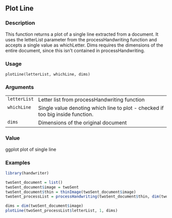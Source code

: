 ## Plot Line {.unnumbered}


### Description

This function returns a plot of a single line extracted from a document.
It uses the letterList parameter from the processHandwriting function and accepts a single value as whichLetter.
Dims requires the dimensions of the entire document, since this isn't contained in processHandwriting.



### Usage

<pre><code class='language-R'>plotLine(letterList, whichLine, dims)
</code></pre>


### Arguments

<table>
<tr><td style = "white-space: nowrap; font-family: monospace; vertical-align: top"><code id="letterList">letterList</code></td>
<td>
Letter list from processHandwriting function
</td></tr>
<tr><td style = "white-space: nowrap; font-family: monospace; vertical-align: top"><code id="whichLine">whichLine</code></td>
<td>
Single value denoting which line to plot - checked if too big inside function.
</td></tr>
<tr><td style = "white-space: nowrap; font-family: monospace; vertical-align: top"><code id="dims">dims</code></td>
<td>
Dimensions of the original document
</td></tr>
</table>


### Value

ggplot plot of single line



### Examples
```r
library(handwriter)

twoSent_document = list()
twoSent_document$image = twoSent
twoSent_document$thin = thinImage(twoSent_document$image)
twoSent_processList = processHandwriting(twoSent_document$thin, dim(twoSent_document$image))

dims = dim(twoSent_document$image)
plotLine(twoSent_processList$letterList, 1, dims)



```
